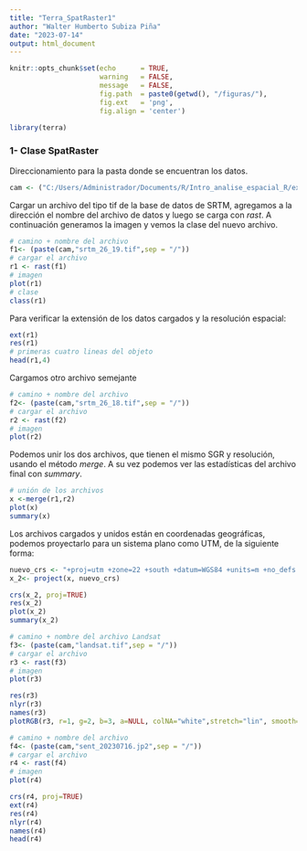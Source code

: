 ```yaml
---
title: "Terra_SpatRaster1"
author: "Walter Humberto Subiza Piña"
date: "2023-07-14"
output: html_document
---
```


```r
knitr::opts_chunk$set(echo      = TRUE, 
                      warning   = FALSE, 
                      message   = FALSE, 
                      fig.path  = paste0(getwd(), "/figuras/"), 
                      fig.ext   = 'png',
                      fig.align = 'center')
```



```r
library(terra)
```


### 1- Clase SpatRaster

Direccionamiento para la pasta donde se encuentran los datos.


```r
cam <- ("C:/Users/Administrador/Documents/R/Intro_analise_espacial_R/exercicios/data")

```


Cargar un archivo del tipo tif de la base de datos de SRTM, agregamos a la dirección el nombre del archivo de datos y luego se carga con _rast_. A continuación generamos la imagen y vemos la clase del nuevo archivo.

```r
# camino + nombre del archivo 
f1<- (paste(cam,"srtm_26_19.tif",sep = "/"))
# cargar el archivo
r1 <- rast(f1) 
# imagen
plot(r1)
# clase
class(r1)
```

Para verificar la extensión de los datos cargados y la resolución espacial:

```r
ext(r1)
res(r1)
# primeras cuatro lineas del objeto
head(r1,4)
```

Cargamos otro archivo semejante

```r
# camino + nombre del archivo 
f2<- (paste(cam,"srtm_26_18.tif",sep = "/"))
# cargar el archivo
r2 <- rast(f2) 
# imagen
plot(r2)

```


Podemos unir los dos archivos, que tienen el mismo SGR y resolución, usando el método _merge_. A su vez podemos ver las estadísticas del archivo final con _summary_.

```r
# unión de los archivos
x <-merge(r1,r2)
plot(x)
summary(x)
```

Los archivos cargados y unidos están en coordenadas geográficas, podemos proyectarlo para un sistema plano como UTM, de la siguiente forma:


```r
nuevo_crs <- "+proj=utm +zone=22 +south +datum=WGS84 +units=m +no_defs +type=crs"
x_2<- project(x, nuevo_crs)
```


```r
crs(x_2, proj=TRUE)
res(x_2)
plot(x_2)
summary(x_2)
```


```r
# camino + nombre del archivo Landsat
f3<- (paste(cam,"landsat.tif",sep = "/"))
# cargar el archivo
r3 <- rast(f3) 
# imagen
plot(r3)
```



```r
res(r3)
nlyr(r3)
names(r3)
plotRGB(r3, r=1, g=2, b=3, a=NULL, colNA="white",stretch="lin", smooth=TRUE, axes=TRUE)
```

```r
# camino + nombre del archivo 
f4<- (paste(cam,"sent_20230716.jp2",sep = "/"))
# cargar el archivo
r4 <- rast(f4) 
# imagen
plot(r4)
```



```r
crs(r4, proj=TRUE)
ext(r4)
res(r4)
nlyr(r4)
names(r4)
head(r4)
```

